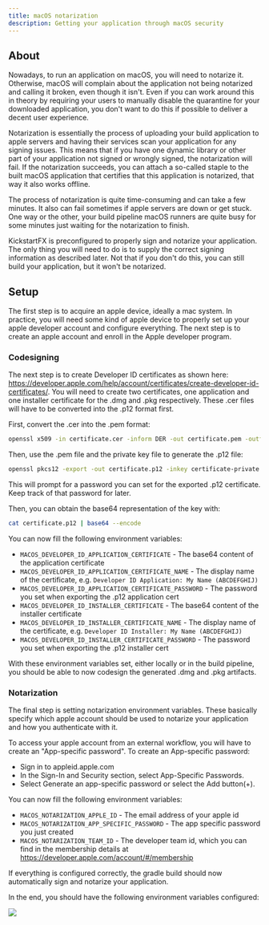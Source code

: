 ```yaml
---
title: macOS notarization
description: Getting your application through macOS security
---
```


## About

Nowadays, to run an application on macOS, you will need to notarize it. Otherwise, macOS will complain about the application not being notarized and calling it broken, even though it isn't. Even if you can work around this in theory by requiring your users to manually disable the quarantine for your downloaded application, you don't want to do this if possible to deliver a decent user experience.

Notarization is essentially the process of uploading your build application to apple servers and having their services scan your application for any signing issues. This means that if you have one dynamic library or other part of your application not signed or wrongly signed, the notarization will fail. If the notarization succeeds, you can attach a so-called staple to the built macOS application that certifies that this application is notarized, that way it also works offline.

The process of notarization is quite time-consuming and can take a few minutes. It also can fail sometimes if apple servers are down or get stuck. One way or the other, your build pipeline macOS runners are quite busy for some minutes just waiting for the notarization to finish.

KickstartFX is preconfigured to properly sign and notarize your application. The only thing you will need to do is to supply the correct signing information as described later. Not that if you don't do this, you can still build your application, but it won't be notarized.

## Setup

The first step is to acquire an apple device, ideally a mac system. In practice, you will need some kind of apple device to properly set up your apple developer account and configure everything. The next step is to create an apple account and enroll in the Apple developer program.

### Codesigning

The next step is to create Developer ID certificates as shown here: https://developer.apple.com/help/account/certificates/create-developer-id-certificates/. You will need to create two certificates, one application and one installer certificate for the .dmg and .pkg respectively. These .cer files will have to be converted into the .p12 format first.

First, convert the .cer into the .pem format:

```bash
openssl x509 -in certificate.cer -inform DER -out certificate.pem -outform PEM
```

Then, use the .pem file and the private key file to generate the .p12 file:

```bash
openssl pkcs12 -export -out certificate.p12 -inkey certificate-private.key -in certificate.pem
```

This will prompt for a password you can set for the exported .p12 certificate. Keep track of that password for later.

Then, you can obtain the base64 representation of the key with:

```bash
cat certificate.p12 | base64 --encode
```

You can now fill the following environment variables:
- `MACOS_DEVELOPER_ID_APPLICATION_CERTIFICATE` - The base64 content of the application certificate
- `MACOS_DEVELOPER_ID_APPLICATION_CERTIFICATE_NAME` - The display name of the certificate, e.g. `Developer ID Application: My Name (ABCDEFGHIJ)`
- `MACOS_DEVELOPER_ID_APPLICATION_CERTIFICATE_PASSWORD` - The password you set when exporting the .p12 application cert
- `MACOS_DEVELOPER_ID_INSTALLER_CERTIFICATE` - The base64 content of the installer certificate
- `MACOS_DEVELOPER_ID_INSTALLER_CERTIFICATE_NAME` - The display name of the certificate, e.g. `Developer ID Installer: My Name (ABCDEFGHIJ)`
- `MACOS_DEVELOPER_ID_INSTALLER_CERTIFICATE_PASSWORD` - The password you set when exporting the .p12 installer cert

With these environment variables set, either locally or in the build pipeline, you should be able to now codesign the generated .dmg and .pkg artifacts.

### Notarization

The final step is setting notarization environment variables. These basically specify which apple account should be used to notarize your application and how you authenticate with it.

To access your apple account from an external workflow, you will have to create an "App-specific password". To create an App-specific password:
- Sign in to appleid.apple.com
- In the Sign-In and Security section, select App-Specific Passwords.
- Select Generate an app-specific password or select the Add button(+).

You can now fill the following environment variables:
- `MACOS_NOTARIZATION_APPLE_ID` - The email address of your apple id
- `MACOS_NOTARIZATION_APP_SPECIFIC_PASSWORD` - The app specific password you just created
- `MACOS_NOTARIZATION_TEAM_ID` - The developer team id, which you can find in the membership details at https://developer.apple.com/account/#/membership

If everything is configured correctly, the gradle build should now automatically sign and notarize your application.

In the end, you should have the following environment variables configured:

![](/images/macos-secrets.png)

